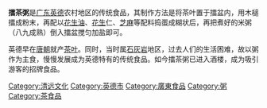 '''擂茶粥'''是[[广东省|广东]][[英德市|英德]]农村地区的传统食品，其制作方法是将茶叶置于擂盆内，用木槌擂成粉末，再配以[[花生油|花生油]]、[[花生|花生]]仁、[[芝麻|芝麻]]等配料捣蛋成糊状后，再把煮好的米粥（八九成熟）倒入擂盆搅匀加盐即可。

英德早在[[唐朝|唐朝]]就产[[茶叶|茶叶]]。同时，当时属[[石灰岩|石灰岩]]地区，过去人们的生活困难，故以粥作为主食，慢慢发展成为英德特有的传统食品。如今擂茶粥已进入酒楼，成为吸引游客的招牌食品。

[[Category:清远文化|Category:清远文化]]
[[Category:英德市|Category:英德市]]
[[Category:廣東食品|Category:廣東食品]]
[[Category:粥|Category:粥]]
[[Category:茶食品|Category:茶食品]]